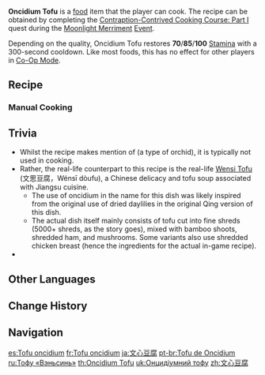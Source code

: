 {{Food Infobox
|id              = 108313
|image           = Item Oncidium Tofu.png
|description     = A dish that is a test of one's knifework.
|desc_suspicious = The erratic knifework here has caused the ingredients to be sliced every which way. The tattered mouthfeel is enough to make one despair. Only the rank taste of beans stands as proof that the main ingredient of this dish was tofu in the first place.
|desc_basic      = All the ingredients were sliced into ribbons in a single go, and after being washed, they were placed into the broth and cooked till they floated. The resulting flavor is light and fresh, and would not be out of place as a chef's recommendation in a Liyue restaurant.
|desc_delicious  = The tofu, thread-thin as the autumn leaves, floats amidst the bowl, like mist in a forest, and the shredded bamboo shoots give the image a sweet, lustrous sheen, while the broth combines the essence of fowl and ham, giving off an unbelievable aroma. A single taste is enough to cause the customer to lose themselves in this fog of flavor.
|type            = Adventurer's Dishes
|quality         = 3
|effectType      = Stamina Increase
|effect          = Restores (var1) Stamina.
|eff_att1        = Stamina
|eff_att2        = Stamina Restore
|eff_suspicious1 = 70
|eff_basic1      = 85
|eff_delicious1  = 100
|recipe          = Complete [[Contraption-Contrived Cooking Course: Part I]]
|region          = Liyue
|event           = Moonlight Merriment
|recipe_event    = yes
}}
'''Oncidium Tofu''' is a [[food]] item that the player can cook. The recipe can be obtained by completing the [[Contraption-Contrived Cooking Course: Part I]] quest during the [[Moonlight Merriment]] [[Event]].

Depending on the quality, Oncidium Tofu restores '''70'''/'''85'''/'''100''' [[Stamina]] with a 300-second cooldown. Like most foods, this has no effect for other players in [[Co-Op Mode]].

==Recipe==
{{Recipe
|type = Cooking
|Tofu = 4
|Bamboo Shoot = 2
|Ham = 1
|Fowl = 1
|sort = Tofu;Bamboo Shoot;Ham;Fowl
}}

===Manual Cooking===
{{Manual Cooking}}

==Trivia==
* Whilst the recipe makes mention of {{w|Oncidium}} (a type of orchid), it is typically not used in cooking.
* Rather, the real-life counterpart to this recipe is the real-life [http://www.chinatoday.com.cn/english/cooking/2014-06/04/content_622415.htm Wensi Tofu] (文思豆腐，Wénsī dòufu), a Chinese delicacy and tofu soup associated with Jiangsu cuisine.
** The use of oncidium in the name for this dish was likely inspired from the original use of dried daylilies in the original Qing version of this dish.
** The actual dish itself mainly consists of tofu cut into fine shreds (5000+ shreds, as the story goes), mixed with bamboo shoots, shredded ham, and mushrooms. Some variants also use shredded chicken breast (hence the ingredients for the actual in-game recipe).
* {{Related Items|type=variant}}

==Other Languages==
{{Other Languages
|en      = Oncidium Tofu
|zhs     = 文心豆腐
|zhs_rm  = Wénxīn Dòufu
|zht     = 文心豆腐
|zht_rm  = Wénxīn Dòufu
|zh_tl   = {{w|Oncidium}} Tofu
|zh_note = See [[#Trivia|Trivia]].
|ja      = 文心豆腐
|ja_rm   = Bunshin Toufu{{Assumed}}
|ja_tl   = Oncidium Tofu{{Sino|ja}}
|ko      = 문심 두부
|ko_tl   = Oncidium Tofu
|es      = Tofu oncidium
|es_tl   = Oncidium Tofu
|fr      = Tofu oncidium
|fr_tl   = Oncidium Tofu
|ru      = Тофу «Вэньсинь»
|ru_tl   = "Wenxin" Tofu
|th      = Oncidium Tofu
|vi      = Đậu Hũ Tâm Ý
|vi_tl   = 
|de      = Oncidium-Tofu
|id      = Oncidium Tofu
|pt      = Tofu de Oncidium
|pt_tl   = Oncidium Tofu
|tr      = Orkide Tofusu
|tr_tl   = Orchid Tofu
|it      = Tofu all'orchidea
|it_tl   = 
}}

==Change History==
{{Change History|2.1}}

==Navigation==
{{Food Navbox|type=Event-Exclusive Dishes}}

[[es:Tofu oncidium]]
[[fr:Tofu oncidium]]
[[ja:文心豆腐]]
[[pt-br:Tofu de Oncidium]]
[[ru:Тофу «Вэньсинь»]]
[[th:Oncidium Tofu]]
[[uk:Онцидіумний тофу]]
[[zh:文心豆腐]]